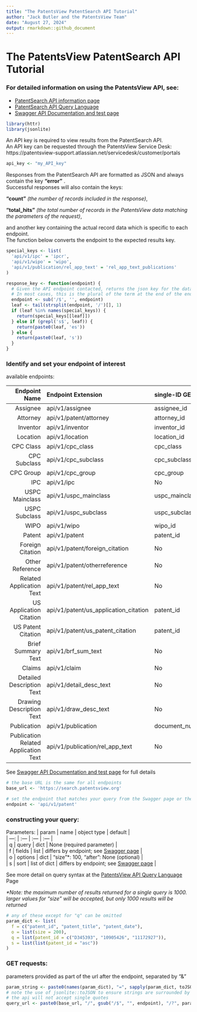 ```yaml
---
title: "The PatentsView PatentSearch API Tutorial"
author: "Jack Butler and the PatentsView Team"
date: "August 27, 2024"
output: rmarkdown::github_document
---
```


# The PatentsView PatentSearch API Tutorial
### For detailed information on using the PatentsView API, see:  
* [PatentSearch API information page](https://patentsview.org/apis/api-endpoints/patentsbeta)  
* [PatentSearch API Query Language](https://patentsview.org/apis/api-query-language)  
* [Swagger API Documentation and test page](https://search.patentsview.org/swagger-ui/)

```r
library(httr)
library(jsonlite)
```

An API key is required to view results from the PatentSearch API.  
An API key can be requested through the PatentsView Service Desk:  
https://patentsview-support.atlassian.net/servicedesk/customer/portals

```r
api_key <- "my_API_key"
```

Responses from the PatentSearch API are formatted as JSON and always contain the key **"error"** .  
Successful responses will also contain the keys:  
  
**"count"** _(the number of records included in the response)_,  
  
**"total_hits"** _(the total number of records in the PatentsView data matching the parameters of the request)_,  
  
and another key containing the actual record data which is specific to each endpoint.  
The function below converts the endpoint to the expected results key.

```r
special_keys <- list(
  'api/v1/ipc' = 'ipcr',
  'api/v1/wipo' = 'wipo',
  'api/v1/publication/rel_app_text' = 'rel_app_text_publications'
)

response_key <- function(endpoint) {
  # Given the API endpoint contacted, returns the json key for the data returned by the API.
  # In most cases, this is the plural of the term at the end of the endpoint URL.
  endpoint <- sub('/$', '', endpoint)
  leaf <- tail(strsplit(endpoint, '/')[], 1)
  if (leaf %in% names(special_keys)) {
    return(special_keys[[leaf]])
  } else if (grepl('s$', leaf)) {
    return(paste0(leaf, 'es'))
  } else {
    return(paste0(leaf, 's'))
  }
}
```
### Identify and set your endpoint of interest 
available endpoints:  

| Endpoint Name | Endpoint Extension | single-ID GET? |
| ---: | :--- | :--- |
| Assignee | api/v1/assignee | assignee_id |
| Attorney | api/v1/patent/attorney | attorney_id |
| Inventor | api/v1/inventor | inventor_id |
| Location | api/v1/location | location_id |
| CPC Class | api/v1/cpc_class | cpc_class |
| CPC Subclass | api/v1/cpc_subclass | cpc_subclass |
| CPC Group | api/v1/cpc_group | cpc_group |
| IPC | api/v1/ipc | No |
| USPC Mainclass | api/v1/uspc_mainclass | uspc_mainclass_id |
| USPC Subclass | api/v1/uspc_subclass | uspc_subclass_id |
| WIPO | api/v1/wipo | wipo_id |
| Patent | api/v1/patent | patent_id |
| Foreign Citation | api/v1/patent/foreign_citation | No |
| Other Reference | api/v1/patent/otherreference | No |
| Related Application Text | api/v1/patent/rel_app_text | No |
| US Application Citation | api/v1/patent/us_application_citation | patent_id |
| US Patent Citation | api/v1/patent/us_patent_citation | patent_id |
| Brief Summary Text | api/v1/brf_sum_text | No |
| Claims | api/v1/claim | No |
| Detailed Description Text | api/v1/detail_desc_text | No |
| Drawing Description Text | api/v1/draw_desc_text | No |
| Publication | api/v1/publication | document_number |
| Publication Related Application Text | api/v1/publication/rel_app_text | No |
  
See [Swagger API Documentation and test page](https://search.patentsview.org/swagger-ui/) for full details  

```r
# the base URL is the same for all endpoints
base_url <- 'https://search.patentsview.org' 

# set the endpoint that matches your query from the Swagger page or the list above. for example,
endpoint <- 'api/v1/patent'
```

### constructing your query:  
Parameters:
| param | name | object type | default |  
| ---: | :--- | :--- | :--- |  
| q | query | dict | None (required parameter) |  
| f | fields | list | differs by endpoint; see [Swagger page](https://search.patentsview.org/swagger-ui/) |  
| o |  options | dict | "size"\*: 100, "after": None (optional) |  
| s | sort | list of dict | differs by endpoint; see [Swagger page](https://search.patentsview.org/swagger-ui/) |  
  
See more detail on query syntax at the [PatentsView API Query Language](https://patentsview.org/apis/api-query-language) Page  
  
*\*Note: the maximum number of results returned for a single query is 1000. larger values for "size" will be accepted, but only 1000 results will be returned*

```r
# any of these except for "q" can be omitted
param_dict <- list(
  f = c("patent_id", "patent_title", "patent_date"),
  o = list(size = 200),
  q = list(patent_id = c("D345393", "10905426", "11172927")),
  s = list(list(patent_id = "asc"))
)
```

### GET requests:  
parameters provided as part of the url after the endpoint, separated by "&"

```r
param_string <- paste0(names(param_dict), "=", sapply(param_dict, toJSON, auto_unbox = TRUE), collapse = "&")
# note the use of jsonlite::toJSON to ensure strings are surrounded by double quotes instead of single
# the api will not accept single quotes
query_url <- paste0(base_url, "/", gsub("/$", "", endpoint), "/?", param_string)
```

```r
```

```r
```

```r
```

```r
```

```r
```



